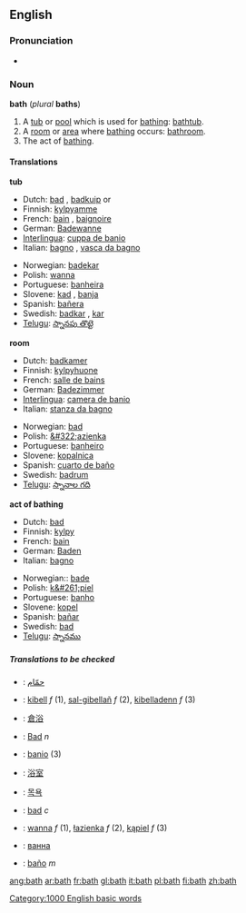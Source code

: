{{See|Bath}}

==English==

===Pronunciation===
*{{audio|en-us-bath.ogg|Audio (US)}}

===Noun===
'''bath''' (''plural'' '''baths''')
# A [[tub]] or [[pool]] which is used for [[bathing]]: [[bathtub]].
# A [[room]] or [[area]] where [[bathing]] occurs: [[bathroom]].
# The act of [[bathing]].

====Translations====
'''tub'''
{{top}}
*Dutch: [[bad]] {{n}}, [[badkuip]] {{m}} or {{f}}
*Finnish: [[kylpyamme]]
*French: [[bain]] {{m}}, [[baignoire]] {{f}}
*German: [[Badewanne]] {{f}}
*[[Interlingua]]: [[cuppa de banio]]
*Italian: [[bagno]] {{m}}, [[vasca da bagno]]
{{mid}}
*Norwegian: [[badekar]] {{n}}
*Polish: [[wanna]] {{f}}
*Portuguese: [[banheira]] {{f}}
*Slovene: [[kad]] {{f}}, [[banja]] {{f}}
*Spanish: [[bañera]] {{f}}
*Swedish: [[badkar]] {{n}}, [[kar]] {{n}}
*[[Telugu]]: [[స్నానపు తొట్టె]]
{{bottom}}

'''room'''
{{top}}
*Dutch: [[badkamer]] {{f}}
*Finnish: [[kylpyhuone]]
*French: [[salle de bains]] {{f}}
*German: [[Badezimmer]] {{n}}
*[[Interlingua]]: [[camera de banio]]
*Italian: [[stanza da bagno]] {{f}}
{{mid}}
*Norwegian: [[bad]] {{n}}
*Polish: [[&#322;azienka]] {{f}}
*Portuguese: [[banheiro]] {{m}}
*Slovene: [[kopalnica]] {{f}}
*Spanish: [[cuarto de baño]] {{m}}
*Swedish: [[badrum]] {{n}}
*[[Telugu]]: [[స్నానాల గది]]
{{bottom}}

'''act of bathing'''
{{top}}
*Dutch: [[bad]] {{n}}
*Finnish: [[kylpy]]
*French: [[bain]] {{m}}
*German: [[Baden]] {{n}}
*Italian: [[bagno]] {{m}}
{{mid}}
*Norwegian:: [[bade]]
*Polish: [[k&#261;piel]] {{f}}
*Portuguese: [[banho]] {{m}}
*Slovene: [[kopel]] {{f}}
*Spanish: [[bañar]]
*Swedish: [[bad]] {{n}}
*[[Telugu]]: [[స్నానము]]
{{bottom}}

=====Translations to be checked=====
{{checktrans}}

*{{ttbc|Arabic}}: [[حمّام]]
*{{ttbc|Breton}}: [[kibell]] ''f'' (1), [[sal-gibellañ]] ''f'' (2), [[kibelladenn]] ''f'' (3)
*{{ttbc|Chinese}}: [[倉浴]]
*{{ttbc|German}}: [[Bad]] ''n''
*{{ttbc|Interlingua}}: [[banio]] (3)
*{{ttbc|Japanese}}: [[浴室]]
*{{ttbc|Korean}}: [[목욕]]
*{{ttbc|Norwegian}}: [[bad]] ''c''
*{{ttbc|Polish}}: [[wanna]] ''f'' (1), [[łazienka]] ''f'' (2), [[kąpiel]] ''f'' (3)
*{{ttbc|Russian}}: [[ванна]]
*{{ttbc|Spanish}}: [[baño]] ''m''

[[Category:1000 English basic words]]

[[ang:bath]]
[[ar:bath]]
[[fr:bath]]
[[gl:bath]]
[[it:bath]]
[[pl:bath]]
[[fi:bath]]
[[zh:bath]]